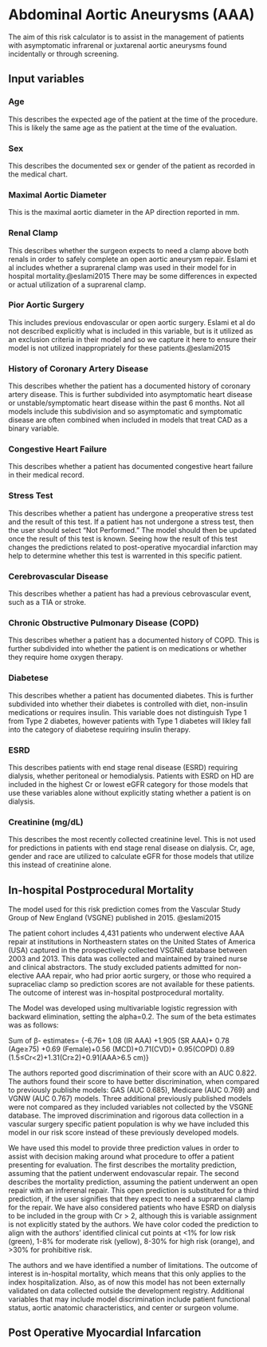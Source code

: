 # Abdominal Aortic Aneurysms (AAA) {#aaa}

The aim of this risk calculator is to assist in the management of patients with asymptomatic infrarenal or juxtarenal aortic aneurysms found incidentally or through screening.

## Input variables

### Age

This describes the expected age of the patient at the time of the procedure. This is likely the same age as the patient at the time of the evaluation.

### Sex

This describes the documented sex or gender of the patient as recorded in the medical chart.

### Maximal Aortic Diameter

This is the maximal aortic diameter in the AP direction reported in mm.

### Renal Clamp

This describes whether the surgeon expects to need a clamp above both renals in order to safely complete an open aortic aneurysm repair.  Eslami et al includes whether a suprarenal clamp was used in their model for in hospital mortality.@eslami2015  There may be some differences in expected or actual utilization of a suprarenal clamp.

### Pior Aortic Surgery

This includes previous endovascular or open aortic surgery.  Eslami et al do not described explicitly what is included in this variable, but is it utilized as an exclusion criteria in their model and so we capture it here to ensure their model is not utilized inappropriately for these patients.@eslami2015

### History of Coronary Artery Disease

This describes whether the patient has a documented history of coronary artery disease. This is further subdivided into asymptomatic heart disease or unstable/symptomatic heart disease within the past 6 months.  Not all models include this subdivision and so asymptomatic and symptomatic disease are often combined when included in models that treat CAD as a binary variable.

### Congestive Heart Failure

This describes whether a patient has documented congestive heart failure in their medical record.

### Stress Test

This describes whether a patient has undergone a preoperative stress test and the result of this test.  If a patient has not undergone a stress test, then the user should select "Not Performed."  The model should then be updated once the result of this test is known.  Seeing how the result of this test changes the predictions related to post-operative myocardial infarction may help to determine whether this test is warrented in this specific patient.

### Cerebrovascular Disease

This describes whether a patient has had a previous cebrovascular event, such as a TIA or stroke.

### Chronic Obstructive Pulmonary Disease (COPD)

This describes whether a patient has a documented history of COPD.  This is further subdivided into whether the patient is on medications or whether they require home oxygen therapy.

### Diabetese

This describes whether a patient has documented diabetes.  This is further subdivided into whether their diabetes is controlled with diet, non-insulin medications or requires insulin.  This variable does not distinguish Type 1 from Type 2 diabetes, however patients with Type 1 diabetes will likley fall into the category of diabetese requiring insulin therapy.

### ESRD

This describes patients with end stage renal disease (ESRD) requiring dialysis, whether peritoneal or hemodialysis.  Patients with ESRD on HD are included in the highest Cr or lowest eGFR category for those models that use these variables alone without explicitly stating whether a patient is on dialysis.

### Creatinine (mg/dL)

This describes the most recently collected creatinine level.  This is not used for predictions in patients with end stage renal disease on dialysis.  Cr, age, gender and race are utilized to calculate eGFR for those models that utilize this instead of creatinine alone.

## In-hospital Postprocedural Mortality

The model used for this risk prediction comes from the Vascular Study Group of New England (VSGNE) published in 2015. @eslami2015 <br />

The patient cohort includes 4,431 patients who underwent elective AAA repair at institutions in Northeastern states on the United States of America (USA) captured in the prospectively collected VSGNE database between 2003 and 2013.  This data was collected and maintained by trained nurse and clinical abstractors. The study excluded patients admitted for non-elective AAA repair, who had prior aortic surgery, or those who required a supraceliac clamp so prediction scores are not available for these patients.  The outcome of interest was in-hospital postprocedural mortality. <br />

The Model was developed using multivariable logistic regression with backward elimination, setting the alpha=0.2.  The sum of the beta estimates was as follows:<br />

Sum of β- estimates= {-6.76+ 1.08 (IR AAA) +1.905 (SR AAA)+ 0.78 (Age≥75) +0.69 (Female)+0.56 (MCD)+0.71(CVD)+ 0.95(COPD) 0.89 (1.5≤Cr<2)+1.31(Cr≥2)+0.91(AAA>6.5 cm)}<br />

The authors reported good discrimination of their score with an AUC 0.822.  The authors found their score to have better discrimination, when compared to previously publishe models: GAS (AUC 0.685), Medicare (AUC 0.769) and VGNW (AUC 0.767) models.  Three additional previously published models were not compared as they included variables not collected by the VSGNE database.  The improved discrimination and rigorous data collection in a vascular surgery specific patient population is why we have included this model in our risk score instead of these previously developed models.<br/>

We have used this model to provide three prediction values in order to assist with decision making around what procedure to offer a patient presenting for evaluation.  The first describes the mortality prediction, assuming that the patient underwent endovascular repair.  The second describes the mortality prediction, assuming the patient underwent an open repair with an infrerenal repair.  This open prediction is substituted for a third prediction, if the user signifies that they expect to need a suprarenal clamp for the repair.  We have also considered patients who have ESRD on dialysis to be included in the group with Cr > 2, although this is variable assignment is not explicitly stated by the authors.  We have color coded the prediction to align with the authors' identified clinical cut points at <1% for low risk (green), 1-8% for moderate risk (yellow), 8-30% for high risk (orange), and >30% for prohibitive risk.<br />

The authors and we have identified a number of limitations.  The outcome of interest is in-hospital mortality, which means that this only applies to the index hospitalization.  Also, as of now this model has not been externally validated on data collected outside the development registry. Additional variables that may include model discrimination include patient functional status, aortic anatomic characteristics, and center or surgeon volume.

## Post Operative Myocardial Infarcation
